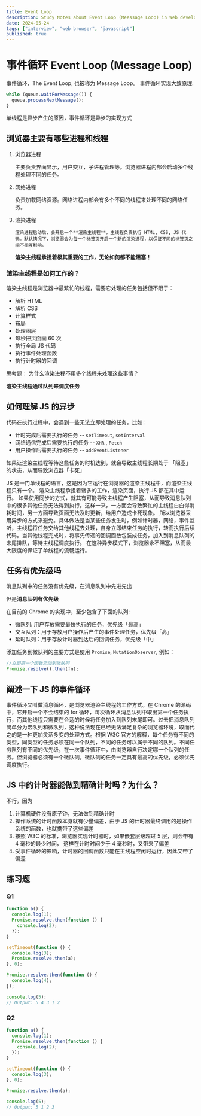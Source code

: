 ```yaml
---
title: Event Loop
description: Study Notes about Event Loop (Meessage Loop) in Web development
date: 2024-05-24
tags: ["interview", "web browser", "javascript"]
published: true
---
```


# 事件循环 Event Loop (Message Loop)

事件循环，The Event Loop, 也被称为 Message Loop。 事件循环实现大致原理:

```javascript
while (queue.waitForMessage()) {
  queue.processNextMessage();
}
```

单线程是异步产生的原因，事件循环是异步的实现方式

## 浏览器主要有哪些进程和线程

1.  浏览器进程

    主要负责界面显示，用户交互，子进程管理等。浏览器进程内部会启动多个线程处理不同的任务。

2.  网络进程

    负责加载网络资源。网络进程内部会有多个不同的线程来处理不同的网络任务。

3.  渲染进程

        渲染进程启动后，会开启一个**渲染主线程**，主线程负责执行 HTML, CSS, JS 代码。默认情况下，浏览器会为每一个标签页开启一个新的渲染进程，以保证不同的标签页之间不相互影响。

    **渲染主线程承担着极其重要的⼯作，⽆论如何都不能阻塞！**

### 渲染主线程是如何工作的？

渲染主线程是浏览器中最繁忙的线程，需要它处理的任务包括但不限于：

- 解析 HTML
- 解析 CSS
- 计算样式
- 布局
- 处理图层
- 每秒把⻚⾯画 60 次
- 执⾏全局 JS 代码
- 执⾏事件处理函数
- 执⾏计时器的回调

>

<Callout type="warning">
  思考题： 为什么渲染进程不用多个线程来处理这些事情？
</Callout>

**渲染主线程通过队列来调度任务**

## 如何理解 JS 的异步

代码在执⾏过程中，会遇到⼀些⽆法⽴即处理的任务，⽐如：

- 计时完成后需要执⾏的任务 -- `setTimeout`, `setInterval`
- ⽹络通信完成后需要执⾏的任务 -- `XHR` , `Fetch`
- ⽤户操作后需要执⾏的任务 -- `addEventListener`

如果让渲染主线程等待这些任务的时机达到，就会导致主线程⻓期处于 「阻塞」的状态，从⽽导致浏览器「卡死」

<Callout type="danger">
JS 是一门单线程的语言，这是因为它运行在浏览器的渲染主线程中，而渲染主线程只有一个。
渲染主线程承担着诸多的工作，渲染页面，执行 JS 都在其中运行。 如果使用同步的方式，就其有可能导致主线程产生阻塞，从而导致消息队列中的很多其他任务无法得到执行。这样一来，一方面会导致繁忙的主线程白白得消耗时间，另一方面导致页面无法及时更新，给用户造成卡死现象。
所以浏览器采用异步的方式来避免。具体做法是当某些任务发生时，例如计时器，网络，事件监听，主线程将任务交给其他线程去处理，自身立即结束任务的执行，转而执行后续代码。当其他线程完成时，将事先传递的回调函数包装成任务，加⼊到消息队列的末尾排队，等待主线程调度执⾏。
在这种异步模式下，浏览器永不阻塞，从⽽最⼤限度的保证了单线程的流畅运⾏。

</Callout>

## 任务有优先级吗

消息队列中的任务没有优先级，在消息队列中先进先出

但是**消息队列有优先级**

在目前的 Chrome 的实现中，至少包含了下面的队列:

- 微队列: 用户存放需要最快执行的任务，优先级「最高」
- 交互队列：用于存放用户操作后产生的事件处理任务，优先级「高」
- 延时队列：用于存放计时器到达后的回调任务，优先级「中」

添加任务到微队列的主要方式是使用 `Promise`, `MutationObserver`, 例如：

```javascript
//立即把一个函数添加到微队列
Promise.resolve().then(fn);
```

## 阐述一下 JS 的事件循环

<Callout type="danger">

事件循环又叫做消息循环，是浏览器渲染主线程的工作方式。在 Chrome 的源码中，它开启一个不会结束的 for 循环，每次循环从消息队列中取出第一个任务执行，而其他线程只需要在合适的时候将任务加入到队列末尾即可。过去把消息队列简单分为宏队列和微队列，这种说法现在已经无法满足复杂的浏览器环境，取而代之的是一种更加灵活多变的处理方式。根据 W3C 官方的解释，每个任务有不同的类型，同类型的任务必须在同一个队列，不同的任务可以属于不同的队列。不同任务队列有不同的优先级，在一次事件循环中，由浏览器自行决定哪一个队列的任务。但浏览器必须有一个微队列，微队列的任务一定具有最高的优先级，必须优先调度执行。

</Callout>

## JS 中的计时器能做到精确计时吗？为什么？

不行，因为

1. 计算机硬件没有原子钟，无法做到精确计时
2. 操作系统的计时函数本身就有少量偏差，由于 JS 的计时器最终调用的是操作系统的函数，也就携带了这些偏差
3. 按照 W3C 的标准，浏览器实现计时器时，如果嵌套层级超过 5 层，则会带有 4 毫秒的最少时间， 这样在计时时间少于 4 毫秒时，又带来了偏差
4. 受事件循环的影响，计时器的回调函数只能在主线程空闲时运行，因此又带了偏差

## 练习题

### Q1

```javascript
function a() {
  console.log(1);
  Promise.resolve.then(function () {
    console.log(2);
  });
}

setTimeout(function () {
  console.log(3);
  Promise.resolve.then(a);
}, 0);

Promise.resolve.then(function () {
  console.log(4);
});

console.log(5);
// Output: 5 4 3 1 2
```

### Q2

```javascript
function a() {
  console.log(1);
  Promise.resolve.then(function () {
    console.log(2);
  });
}

setTimeout(function () {
  console.log(3);
}, 0);

Promise.resolve.then(a);

console.log(5);
// Output: 5 1 2 3
```
